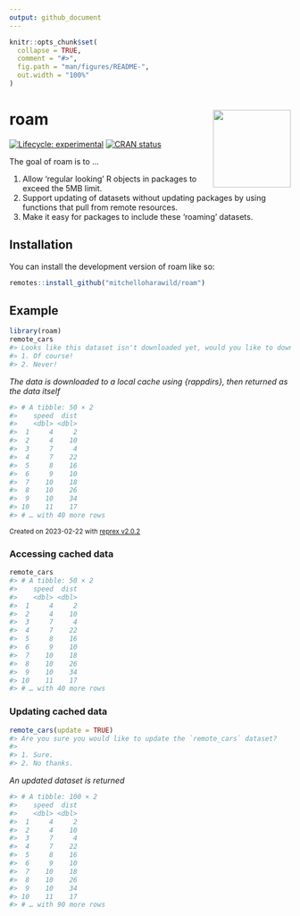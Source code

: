 ```yaml
---
output: github_document
---
```


<!-- README.md is generated from README.Rmd. Please edit that file -->

```r
knitr::opts_chunk$set(
  collapse = TRUE,
  comment = "#>",
  fig.path = "man/figures/README-",
  out.width = "100%"
)
```

# roam <img src="man/figures/logo.svg" align="right" height="139" />

<!-- badges: start -->
[![Lifecycle: experimental](https://img.shields.io/badge/lifecycle-experimental-orange.svg)](https://lifecycle.r-lib.org/articles/stages.html#experimental)
[![CRAN status](https://www.r-pkg.org/badges/version/roam)](https://CRAN.R-project.org/package=roam)
<!-- badges: end -->

The goal of roam is to ...

1. Allow 'regular looking' R objects in packages to exceed the 5MB limit.
2. Support updating of datasets without updating packages by using functions that pull from remote resources.
3. Make it easy for packages to include these 'roaming' datasets.

## Installation

You can install the development version of roam like so:

``` r
remotes::install_github("mitchelloharawild/roam")
```

## Example

```r
library(roam)
remote_cars
#> Looks like this dataset isn't downloaded yet, would you like to download it?
#> 1. Of course!
#> 2. Never!
```

*The data is downloaded to a local cache using {rappdirs}, then returned as the data itself*

``` r
#> # A tibble: 50 × 2
#>    speed  dist
#>    <dbl> <dbl>
#>  1     4     2
#>  2     4    10
#>  3     7     4
#>  4     7    22
#>  5     8    16
#>  6     9    10
#>  7    10    18
#>  8    10    26
#>  9    10    34
#> 10    11    17
#> # … with 40 more rows
```

<sup>Created on 2023-02-22 with [reprex v2.0.2](https://reprex.tidyverse.org)</sup>

### Accessing cached data

``` r
remote_cars
#> # A tibble: 50 × 2
#>    speed  dist
#>    <dbl> <dbl>
#>  1     4     2
#>  2     4    10
#>  3     7     4
#>  4     7    22
#>  5     8    16
#>  6     9    10
#>  7    10    18
#>  8    10    26
#>  9    10    34
#> 10    11    17
#> # … with 40 more rows
```

### Updating cached data

``` r
remote_cars(update = TRUE)
#> Are you sure you would like to update the `remote_cars` dataset?
#>
#> 1. Sure.
#> 2. No thanks.
```

*An updated dataset is returned*

```r
#> # A tibble: 100 × 2
#>    speed  dist
#>    <dbl> <dbl>
#>  1     4     2
#>  2     4    10
#>  3     7     4
#>  4     7    22
#>  5     8    16
#>  6     9    10
#>  7    10    18
#>  8    10    26
#>  9    10    34
#> 10    11    17
#> # … with 90 more rows
```
